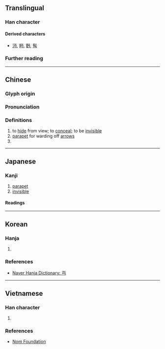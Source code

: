{{also|丐}}
{{character info}}
==Translingual==

===Han character===
{{Han char|rn=1|rad=一|as=03|sn=4|four=10727|canj=MLVS|ids=⿱丅⿻𠃊𠃌(GHTJV),⿱丅⿻𠃋𠃌(K)}}

====Derived characters====
* [[沔]], [[眄]], [[麪]], [[髩]]

===Further reading===
{{Han ref|kx=0077.020|dkj=00021|dj=0154.020|hdz=10011.050|uh=4E0F}}

----

==Chinese==
{{zh-forms}}

===Glyph origin===
{{Han etym}}

===Pronunciation===
{{zh-pron
|m=miǎn
|c=min5
|h=
|mn=bián
|w=
|mc=y
|oc=y
|ma=
|cat=n,v,pn
}}

===Definitions===
{{head|zh|Han character}}

# to [[hide]] from view; to [[conceal]]; to be [[invisible]]
# [[parapet]] for warding off [[arrow]]s
# {{surname|zh}}

----

==Japanese==

===Kanji===
{{ja-kanji|grade=uc|rs=一03}}

# [[parapet]]
# [[invisible]]

====Readings====
{{ja-readings
|goon=めん
|kanon=べん
|kun=み-えぬ
}}

----

==Korean==

===Hanja===
{{ko-hanja|가리다|가릴|면}}

# {{rfdef|ko|sort=一03}}

===References===
* [https://web.archive.org/web/20210209005725/https://hanja.dict.naver.com/hanja?q=%E4%B8%8F Naver Hanja Dictionary: 丏]

----

==Vietnamese==

===Han character===
{{vi-readings|hanviet=miện|nom=miện|rs=一03}}

# {{rfdef|vi|sort=一03}}

===References===
* [http://nomfoundation.org/common/nom_details.php?codepoint=4e0f Nom Foundation]